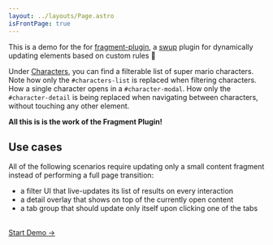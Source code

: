 ```yaml
---
layout: ../layouts/Page.astro
isFrontPage: true
---
```


This is a demo for the for <a href="https://github.com/swup/fragment-plugin">fragment-plugin</a>, a <a href="https://github.com/swup/">swup</a> plugin for dynamically updating elements based on custom rules 🧩


Under <a href="/characters/">Characters</a>, you can find a filterable list of super mario characters. Note how only the <code>#characters-list</code> is replaced when filtering characters. How a single character opens in a <code>#character-modal</code>. How only the <code>#character-detail</code> is being replaced when navigating between characters, without touching any other element.

<strong>All this is is the work of the Fragment Plugin!</strong>

## Use cases

All of the following scenarios require updating only a small content fragment instead of performing a full page transition:

- a filter UI that live-updates its list of results on every interaction
- a detail overlay that shows on top of the currently open content
- a tab group that should update only itself upon clicking one of the tabs

<br/>
<a class="button" href="/characters/">Start Demo →</a>